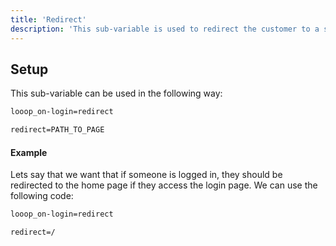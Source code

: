 ```yaml
---
title: 'Redirect'
description: 'This sub-variable is used to redirect the customer to a specific page. In combination with the root variable, it can be used to redirect the customer to a specific page based on the authentication status.'
---
```


## Setup

This sub-variable can be used in the following way:
```html
looop_on-login=redirect
```
```html
redirect=PATH_TO_PAGE
```

#### Example
Lets say that we want that if someone is logged in, they should be redirected to the home page if they access the login page. We can use the following code:
```html
looop_on-login=redirect
```
```html
redirect=/
```